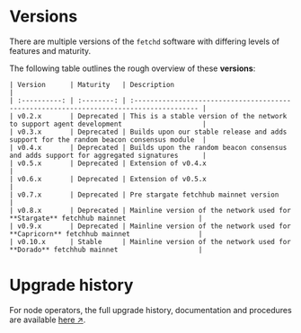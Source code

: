 # Versions

There are multiple versions of the `fetchd` software with differing levels of features and maturity.

The following table outlines the rough overview of these **versions**:

    | Version      | Maturity   | Description                                                                             |
    | :----------: | :--------: | :-------------------------------------------------------------------------------------- |
    | v0.2.x       | Deprecated | This is a stable version of the network to support agent development                    |
    | v0.3.x       | Deprecated | Builds upon our stable release and adds support for the random beacon consensus module  |
    | v0.4.x       | Deprecated | Builds upon the random beacon consensus and adds support for aggregated signatures      |
    | v0.5.x       | Deprecated | Extension of v0.4.x                                                                     |
    | v0.6.x       | Deprecated | Extension of v0.5.x                                                                     |
    | v0.7.x       | Deprecated | Pre stargate fetchhub mainnet version                                                   |
    | v0.8.x       | Deprecated | Mainline version of the network used for **Stargate** fetchhub mainnet                  |
    | v0.9.x       | Deprecated | Mainline version of the network used for **Capricorn** fetchhub mainnet                 |
    | v0.10.x      | Stable     | Mainline version of the network used for **Dorado** fetchhub mainnet                    |

# Upgrade history

For node operators, the full upgrade history, documentation and procedures are available [here ↗️](https://github.com/fetchai/genesis-fetchhub).
